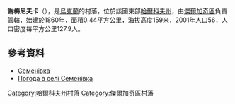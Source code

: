 {{coord|50|4|47|N|36|4|9|E|scale:100000_region:UA|display=title}}

'''謝梅尼夫卡'''（{{lang-uk|Семенівка|Semenivka}}），是[[烏克蘭|烏克蘭]]的村落，位於該國東部[[哈爾科夫州|哈爾科夫州]]，由[[傑爾加奇區_(烏克蘭)|傑爾加奇區]]負責管轄，始建於1860年，面積0.44平方公里，海拔高度159米，2001年人口56，人口密度每平方公里127.9人。

==參考資料==
* [http://w1.c1.rada.gov.ua/pls/z7502/A005?rdat1=09.01.2009&rf7571=32926 Семенівка]{{dead link|date=2018年4月 |bot=InternetArchiveBot |fix-attempted=yes }}
* [http://weather.in.ua/ua/har'kovskaja/23566 Погода в селі Семенівка]{{Wayback|url=http://weather.in.ua/ua/har'kovskaja/23566 |date=20160323040125 }}

{{DEFAULTSORT:Семенівка}}
[[Category:哈爾科夫州村落|Category:哈爾科夫州村落]]
[[Category:傑爾加奇區村落|Category:傑爾加奇區村落]]


{{Kharkiv-geo-stub}}